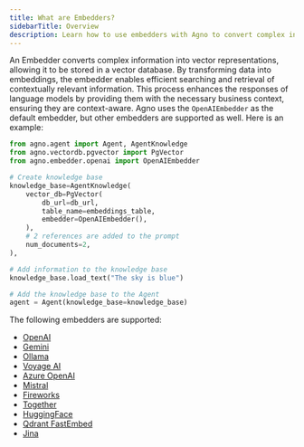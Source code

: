 ```yaml
---
title: What are Embedders?
sidebarTitle: Overview
description: Learn how to use embedders with Agno to convert complex information into vector representations.
---
```


An Embedder converts complex information into vector representations, allowing it to be stored in a vector database. By transforming data into embeddings, the embedder enables efficient searching and retrieval of contextually relevant information. This process enhances the responses of language models by providing them with the necessary business context, ensuring they are context-aware. Agno uses the `OpenAIEmbedder` as the default embedder, but other embedders are supported as well. Here is an example:

```python
from agno.agent import Agent, AgentKnowledge
from agno.vectordb.pgvector import PgVector
from agno.embedder.openai import OpenAIEmbedder

# Create knowledge base
knowledge_base=AgentKnowledge(
    vector_db=PgVector(
        db_url=db_url,
        table_name=embeddings_table,
        embedder=OpenAIEmbedder(),
    ),
    # 2 references are added to the prompt
    num_documents=2,
),

# Add information to the knowledge base
knowledge_base.load_text("The sky is blue")

# Add the knowledge base to the Agent
agent = Agent(knowledge_base=knowledge_base)
```

The following embedders are supported:

- [OpenAI](/embedder/openai)
- [Gemini](/embedder/gemini)
- [Ollama](/embedder/ollama)
- [Voyage AI](/embedder/voyageai)
- [Azure OpenAI](/embedder/azure_openai)
- [Mistral](/embedder/mistral)
- [Fireworks](/embedder/fireworks)
- [Together](/embedder/together)
- [HuggingFace](/embedder/huggingface)
- [Qdrant FastEmbed](/embedder/qdrant_fastembed)
- [Jina](/embedder/jina)
